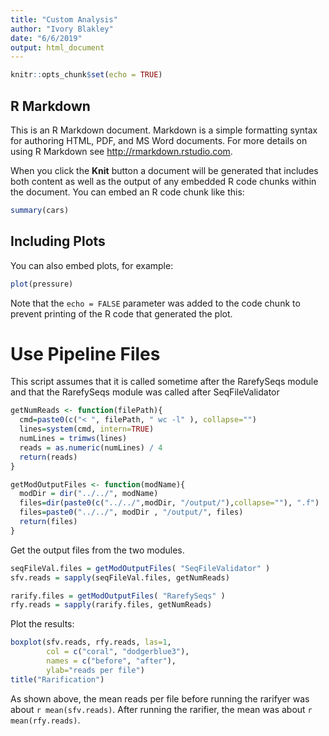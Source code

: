 ```yaml
---
title: "Custom Analysis"
author: "Ivory Blakley"
date: "6/6/2019"
output: html_document
---
```


```r
knitr::opts_chunk$set(echo = TRUE)
```

## R Markdown

This is an R Markdown document. Markdown is a simple formatting syntax for authoring HTML, PDF, and MS Word documents. For more details on using R Markdown see <http://rmarkdown.rstudio.com>.

When you click the **Knit** button a document will be generated that includes both content as well as the output of any embedded R code chunks within the document. You can embed an R code chunk like this:

```r
summary(cars)
```

## Including Plots

You can also embed plots, for example:

```r
plot(pressure)
```

Note that the `echo = FALSE` parameter was added to the code chunk to prevent printing of the R code that generated the plot.

# Use Pipeline Files

This script assumes that it is called sometime after the RarefySeqs module and that the RarefySeqs module was called after SeqFileValidator
```r
getNumReads <- function(filePath){
  cmd=paste0(c("< ", filePath, " wc -l" ), collapse="")
  lines=system(cmd, intern=TRUE)
  numLines = trimws(lines)
  reads = as.numeric(numLines) / 4
  return(reads)
}

getModOutputFiles <- function(modName){
  modDir = dir("../../", modName)
  files=dir(paste0(c("../../",modDir, "/output/"),collapse=""), ".f")
  files=paste0("../../", modDir , "/output/", files)
  return(files)
}
```

Get the output files from the two modules.
```r
seqFileVal.files = getModOutputFiles( "SeqFileValidator" )
sfv.reads = sapply(seqFileVal.files, getNumReads)

rarify.files = getModOutputFiles( "RarefySeqs" )
rfy.reads = sapply(rarify.files, getNumReads)
```

Plot the results:
```r
boxplot(sfv.reads, rfy.reads, las=1, 
        col = c("coral", "dodgerblue3"), 
        names = c("before", "after"),
        ylab="reads per file")
title("Rarification")
```

As shown above, the mean reads per file before running the rarifyer was about `r mean(sfv.reads)`.  After running the rarifier, the mean was about `r mean(rfy.reads)`.

